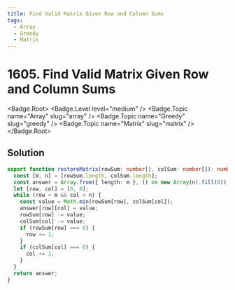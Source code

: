 ```yaml
---
title: Find Valid Matrix Given Row and Column Sums
tags:
  - Array
  - Greedy
  - Matrix
---
```


# 1605. Find Valid Matrix Given Row and Column Sums

<Badge.Root>
  <Badge.Level level="medium" />
  <Badge.Topic name="Array" slug="array" />
  <Badge.Topic name="Greedy" slug="greedy" />
  <Badge.Topic name="Matrix" slug="matrix" />
</Badge.Root>

## Solution

```typescript filename="solution.ts" copy
export function restoreMatrix(rowSum: number[], colSum: number[]): number[][] {
  const [m, n] = [rowSum.length, colSum.length];
  const answer = Array.from({ length: m }, () => new Array(n).fill(0));
  let [row, col] = [0, 0];
  while (row < m && col < n) {
    const value = Math.min(rowSum[row], colSum[col]);
    answer[row][col] = value;
    rowSum[row] -= value;
    colSum[col] -= value;
    if (rowSum[row] === 0) {
      row += 1;
    }
    if (colSum[col] === 0) {
      col += 1;
    }
  }
  return answer;
}
```

<ProblemLink
  codingSite="leetcode"
  href="https://leetcode.com/problems/find-valid-matrix-given-row-and-column-sums"
  title="Find Valid Matrix Given Row and Column Sums"
/>
